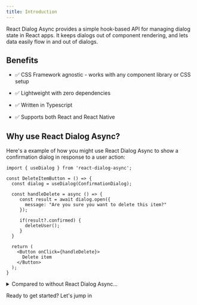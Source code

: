 ```yaml
---
title: Introduction
---
```



React Dialog Async provides a simple hook-based API for managing dialog state in React apps.
It keeps dialogs out of component rendering, and lets data easily flow in and out of dialogs.

## Benefits

* ✅ CSS Framework agnostic - works with any component library or CSS setup

* ✅ Lightweight with zero dependencies

* ✅ Written in Typescript

* ✅ Supports both React and React Native

## Why use React Dialog Async?

Here's a example of how you might use React Dialog Async to show a confirmation dialog in response to a user action:

```tsx
import { useDialog } from 'react-dialog-async';

const DeleteItemButton = () => {
  const dialog = useDialog(ConfirmationDialog);

  const handleDelete = async () => {
     const result = await dialog.open({
       message: "Are you sure you want to delete this item?"
     });

     if(result?.confirmed) {
       deleteUser();
     }
  }

  return (
    <Button onClick={handleDelete}>
      Delete item
    </Button>
  );
}
```

<details>
<summary>Compared to without React Dialog Async...</summary>

```tsx
const DeleteItemButton = () => {

  const [isDialogOpen, setIsDialogOpen] = useState(false);

  const handleCancel = () => {
    setIsDialogOpen(false);
  }

  const handleConfirm = () => {
    setIsDialogOpen(false);
    deleteUser();
  }

  return (
    <>
      <Button onClick={() => setIsDialogOpen(true)}>
        Delete item
      </Button>
      <ConfirmationDialog
        message={"Are you sure you want to delete this item?"}
        open={isDialogOpen}
        onCancel={handleCancel}
        onConfirm={handleConfirm}
      />
    </>
  );
}
```

</details>

Ready to get started? Let's jump in
